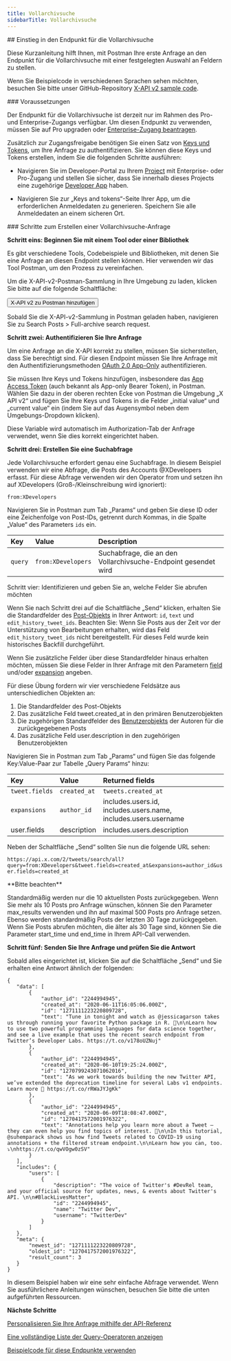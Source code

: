 ```yaml
---
title: Vollarchivsuche
sidebarTitle: Vollarchivsuche
---
```



<div id="getting-started-with-the-full-archive-search-endpoint">
  ## Einstieg in den Endpunkt für die Vollarchivsuche
</div>

Diese Kurzanleitung hilft Ihnen, mit Postman Ihre erste Anfrage an den Endpunkt für die Vollarchivsuche mit einer festgelegten Auswahl an Feldern zu stellen.

Wenn Sie Beispielcode in verschiedenen Sprachen sehen möchten, besuchen Sie bitte unser GitHub-Repository [X-API v2 sample code](https://github.com/xdevplatform/Twitter-API-v2-sample-code).

<Note>
  ### Voraussetzungen

  Der Endpunkt für die Vollarchivsuche ist derzeit nur im Rahmen des Pro- und Enterprise-Zugangs verfügbar. Um diesen Endpunkt zu verwenden, müssen Sie auf Pro upgraden oder [Enterprise-Zugang beantragen](https://docs.google.com/forms/d/e/1FAIpQLScO3bczKWO2jFHyVZJUSEGfdyfFaqt2MvmOfl_aJp0KxMqtDA/viewform).

  Zusätzlich zur Zugangsfreigabe benötigen Sie einen Satz von [Keys und Tokens](/de/resources/fundamentals/authentication), um Ihre Anfrage zu authentifizieren. Sie können diese Keys und Tokens erstellen, indem Sie die folgenden Schritte ausführen:

  - Navigieren Sie im Developer-Portal zu Ihrem [Project](/de/resources/fundamentals/projects) mit Enterprise- oder Pro-Zugang und stellen Sie sicher, dass Sie innerhalb dieses Projects eine zugehörige [Developer App](/de/resources/fundamentals/developer-apps) haben.

  - Navigieren Sie zur „Keys and tokens“-Seite Ihrer App, um die erforderlichen Anmeldedaten zu generieren. Speichern Sie alle Anmeldedaten an einem sicheren Ort.
</Note>

<div id="steps-to-build-a-full-archive-search-request">
  ### Schritte zum Erstellen einer Vollarchivsuche-Anfrage
</div>

**Schritt eins: Beginnen Sie mit einem Tool oder einer Bibliothek**

Es gibt verschiedene Tools, Codebeispiele und Bibliotheken, mit denen Sie eine Anfrage an diesen Endpoint stellen können. Hier verwenden wir das Tool Postman, um den Prozess zu vereinfachen.

Um die X-API-v2-Postman-Sammlung in Ihre Umgebung zu laden, klicken Sie bitte auf die folgende Schaltfläche:

<Button href="https://app.getpostman.com/run-collection/9956214-784efcda-ed4c-4491-a4c0-a26470a67400">
  X-API v2 zu Postman hinzufügen
</Button>

Sobald Sie die X-API-v2-Sammlung in Postman geladen haben, navigieren Sie zu Search Posts > Full-archive search request.

**Schritt zwei: Authentifizieren Sie Ihre Anfrage**

Um eine Anfrage an die X-API korrekt zu stellen, müssen Sie sicherstellen, dass Sie berechtigt sind. Für diesen Endpoint müssen Sie Ihre Anfrage mit den Authentifizierungsmethoden [OAuth 2.0 App-Only](/de/resources/fundamentals/authentication#app-only-authentication-and-oauth-2-0-bearer-token) authentifizieren.

Sie müssen Ihre Keys und Tokens hinzufügen, insbesondere das [App Access Token](/de/resources/fundamentals/authentication#using-and-generating-an-app-only-bearer-token) (auch bekannt als App-only Bearer Token), in Postman. Wählen Sie dazu in der oberen rechten Ecke von Postman die Umgebung „X API v2“ und fügen Sie Ihre Keys und Tokens in die Felder „initial value“ und „current value“ ein (indem Sie auf das Augensymbol neben dem Umgebungs-Dropdown klicken).

Diese Variable wird automatisch im Authorization-Tab der Anfrage verwendet, wenn Sie dies korrekt eingerichtet haben.
 

**Schritt drei: Erstellen Sie eine Suchabfrage**

Jede Vollarchivsuche erfordert genau eine Suchabfrage. In diesem Beispiel verwenden wir eine Abfrage, die Posts des Accounts @XDevelopers erfasst. Für diese Abfrage verwenden wir den Operator from und setzen ihn auf XDevelopers (Groß-/Kleinschreibung wird ignoriert):

`from:XDevelopers`

Navigieren Sie in Postman zum Tab „Params“ und geben Sie diese ID oder eine Zeichenfolge von Post-IDs, getrennt durch Kommas, in die Spalte „Value“ des Parameters `ids` ein.
 

| Key | Value | Description |
| :--- | :--- | :--- |
| `query` | `from:XDevelopers` | Suchabfrage, die an den Vollarchivsuche-Endpoint gesendet wird |

Schritt vier: Identifizieren und geben Sie an, welche Felder Sie abrufen möchten

Wenn Sie nach Schritt drei auf die Schaltfläche „Send“ klicken, erhalten Sie die Standardfelder des [Post-Objekts](/de/x-api/fundamentals/data-dictionary#tweet) in Ihrer Antwort: `id`, `text` und `edit_history_tweet_ids`. Beachten Sie: Wenn Sie Posts aus der Zeit vor der Unterstützung von Bearbeitungen erhalten, wird das Feld `edit_history_tweet_ids` nicht bereitgestellt. Für dieses Feld wurde kein historisches Backfill durchgeführt. 

Wenn Sie zusätzliche Felder über diese Standardfelder hinaus erhalten möchten, müssen Sie diese Felder in Ihrer Anfrage mit den Parametern [field](/de/x-api/fundamentals/fields) und/oder [expansion](/de/x-api/fundamentals/expansions) angeben.

Für diese Übung fordern wir vier verschiedene Feldsätze aus unterschiedlichen Objekten an:

1. Die Standardfelder des Post-Objekts
2. Das zusätzliche Feld tweet.created\_at in den primären Benutzerobjekten
3. Die zugehörigen Standardfelder des [Benutzerobjekts](/de/x-api/fundamentals/data-dictionary#user) der Autoren für die zurückgegebenen Posts
4. Das zusätzliche Feld user.description in den zugehörigen Benutzerobjekten
    

Navigieren Sie in Postman zum Tab „Params“ und fügen Sie das folgende Key:Value-Paar zur Tabelle „Query Params“ hinzu:

| Key | Value | Returned fields |
| :--- | :--- | :--- |
| `tweet.fields` | `created_at` | `tweets.created_at` |
| `expansions` | `author_id` | includes.users.id, includes.users.name, includes.users.username |
| user.fields | description | includes.users.description |

Neben der Schaltfläche „Send“ sollten Sie nun die folgende URL sehen:

`https://api.x.com/2/tweets/search/all?query=from:XDevelopers&tweet.fields=created_at&expansions=author_id&user.fields=created_at`

<Note>
  **Bitte beachten**

  Standardmäßig werden nur die 10 aktuellsten Posts zurückgegeben. Wenn Sie mehr als 10 Posts pro Anfrage wünschen, können Sie den Parameter max\_results verwenden und ihn auf maximal 500 Posts pro Anfrage setzen. Ebenso werden standardmäßig Posts der letzten 30 Tage zurückgegeben. Wenn Sie Posts abrufen möchten, die älter als 30 Tage sind, können Sie die Parameter start\_time und end\_time in Ihrem API-Call verwenden.
</Note>

**Schritt fünf: Senden Sie Ihre Anfrage und prüfen Sie die Antwort**

Sobald alles eingerichtet ist, klicken Sie auf die Schaltfläche „Send“ und Sie erhalten eine Antwort ähnlich der folgenden:

```
{
   "data": [
       {
           "author_id": "2244994945",
           "created_at": "2020-06-11T16:05:06.000Z",
           "id": "1271111223220809728",
           "text": "Tune in tonight and watch as @jessicagarson takes us through running your favorite Python package in R. 🍿\n\nLearn how to use two powerful programming languages for data science together, and see a live example that uses the recent search endpoint from Twitter’s Developer Labs. https://t.co/v178oUZNuj"
       },
       {
           "author_id": "2244994945",
           "created_at": "2020-06-10T19:25:24.000Z",
           "id": "1270799243071062016",
           "text": "As we work towards building the new Twitter API, we’ve extended the deprecation timeline for several Labs v1 endpoints. Learn more 📖 https://t.co/rRWaJYJgKk"
       },
       {
           "author_id": "2244994945",
           "created_at": "2020-06-09T18:08:47.000Z",
           "id": "1270417572001976322",
           "text": "Annotations help you learn more about a Tweet — they can even help you find topics of interest. 🔬\n\nIn this tutorial, @suhemparack shows us how find Tweets related to COVID-19 using annotations + the filtered stream endpoint.\n\nLearn how you can, too. ⤵️\nhttps://t.co/qwVOgw0zSV"
       }
   ],
   "includes": {
       "users": [
           {
               "description": "The voice of Twitter's #DevRel team, and your official source for updates, news, & events about Twitter's API. \n\n#BlackLivesMatter",
               "id": "2244994945",
               "name": "Twitter Dev",
               "username": "TwitterDev"
           }
       ]
   },
   "meta": {
       "newest_id": "1271111223220809728",
       "oldest_id": "1270417572001976322",
       "result_count": 3
   }
}
```

In diesem Beispiel haben wir eine sehr einfache Abfrage verwendet. Wenn Sie ausführlichere Anleitungen wünschen, besuchen Sie bitte die unten aufgeführten Ressourcen.

**Nächste Schritte**

[Personalisieren Sie Ihre Anfrage mithilfe der API-Referenz](/de/x-api/posts/full-archive-search)

[Eine vollständige Liste der Query-Operatoren anzeigen](/de/x-api/posts/search/integrate/build-a-query "Eine vollständige Liste der Query-Operatoren anzeigen")

[Beispielcode für diese Endpunkte verwenden](https://github.com/xdevplatform/Twitter-API-v2-sample-code "Beispielcode für diese Endpunkte verwenden")